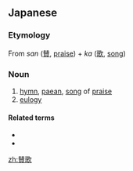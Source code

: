 ==Japanese==
{{ja-kanjitab|賛|歌}}

===Etymology===
From ''san'' ([[賛]], [[praise]]) + ''ka'' ([[歌]], [[song]])

===Noun===
{{ja-noun|さんか}}
# [[hymn]], [[paean]], [[song]] of [[praise]]
# [[eulogy]]

====Related terms====
* {{l|ja|讃歌}}
* {{l|ja|讚歌}}

[[zh:賛歌]]